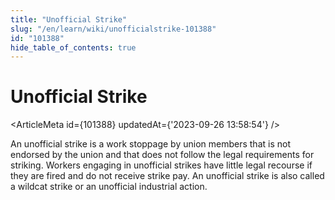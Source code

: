 ```yaml
---
title: "Unofficial Strike"
slug: "/en/learn/wiki/unofficialstrike-101388"
id: "101388"
hide_table_of_contents: true
---
```



# Unofficial Strike

<ArticleMeta id={101388} updatedAt={'2023-09-26 13:58:54'} />
<div className='border-solid border-b border-t-0 my-4 border-[var(--ifm-color-gray-300)]' />

An unofficial strike is a work stoppage by union members that is not endorsed by the union and that does not follow the legal requirements for striking. Workers engaging in unofficial strikes have little legal recourse if they are fired and do not receive strike pay. An unofficial strike is also called a wildcat strike or an unofficial industrial action.
